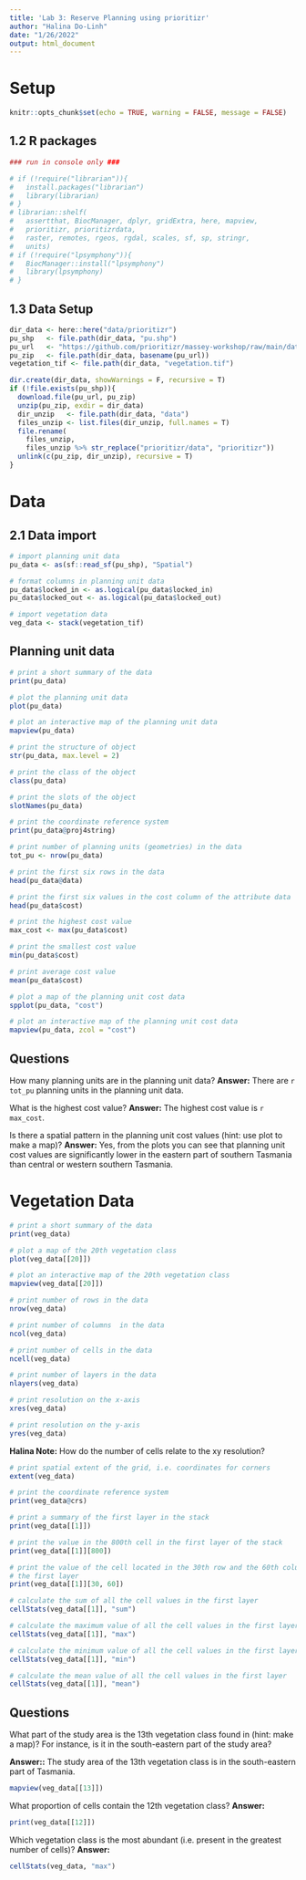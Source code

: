 ```yaml
---
title: 'Lab 3: Reserve Planning using prioritizr'
author: "Halina Do-Linh"
date: "1/26/2022"
output: html_document
---
```


# Setup

```r
knitr::opts_chunk$set(echo = TRUE, warning = FALSE, message = FALSE)
```

## 1.2 R packages

```r
### run in console only ###

# if (!require("librarian")){
#   install.packages("librarian")
#   library(librarian)
# }
# librarian::shelf(
#   assertthat, BiocManager, dplyr, gridExtra, here, mapview,
#   prioritizr, prioritizrdata,
#   raster, remotes, rgeos, rgdal, scales, sf, sp, stringr,
#   units)
# if (!require("lpsymphony")){
#   BiocManager::install("lpsymphony")
#   library(lpsymphony)
# }
```

## 1.3 Data Setup

```r
dir_data <- here::here("data/prioritizr")
pu_shp   <- file.path(dir_data, "pu.shp")
pu_url   <- "https://github.com/prioritizr/massey-workshop/raw/main/data.zip"
pu_zip   <- file.path(dir_data, basename(pu_url))
vegetation_tif <- file.path(dir_data, "vegetation.tif")

dir.create(dir_data, showWarnings = F, recursive = T)
if (!file.exists(pu_shp)){
  download.file(pu_url, pu_zip)
  unzip(pu_zip, exdir = dir_data)
  dir_unzip   <- file.path(dir_data, "data")
  files_unzip <- list.files(dir_unzip, full.names = T)
  file.rename(
    files_unzip, 
    files_unzip %>% str_replace("prioritizr/data", "prioritizr"))
  unlink(c(pu_zip, dir_unzip), recursive = T)
}
```
# Data

## 2.1 Data import

```r
# import planning unit data
pu_data <- as(sf::read_sf(pu_shp), "Spatial")

# format columns in planning unit data
pu_data$locked_in <- as.logical(pu_data$locked_in)
pu_data$locked_out <- as.logical(pu_data$locked_out)

# import vegetation data
veg_data <- stack(vegetation_tif)
```


## Planning unit data

```r
# print a short summary of the data
print(pu_data)
```


```r
# plot the planning unit data
plot(pu_data)
```

```r
# plot an interactive map of the planning unit data
mapview(pu_data)
```

```r
# print the structure of object
str(pu_data, max.level = 2)
```

```r
# print the class of the object
class(pu_data)
```


```r
# print the slots of the object
slotNames(pu_data)
```


```r
# print the coordinate reference system
print(pu_data@proj4string)
```


```r
# print number of planning units (geometries) in the data
tot_pu <- nrow(pu_data)
```


```r
# print the first six rows in the data
head(pu_data@data)
```


```r
# print the first six values in the cost column of the attribute data
head(pu_data$cost)
```


```r
# print the highest cost value
max_cost <- max(pu_data$cost)
```


```r
# print the smallest cost value
min(pu_data$cost)
```


```r
# print average cost value
mean(pu_data$cost)
```


```r
# plot a map of the planning unit cost data
spplot(pu_data, "cost")
```


```r
# plot an interactive map of the planning unit cost data
mapview(pu_data, zcol = "cost")
```


## Questions
How many planning units are in the planning unit data?
**Answer:** There are `r tot_pu` planning units in the planning unit data.

What is the highest cost value?
**Answer:** The highest cost value is `r max_cost`.

Is there a spatial pattern in the planning unit cost values (hint: use plot to make a map)? 
**Answer:** Yes, from the plots you can see that planning unit cost values are significantly lower in the eastern part of southern Tasmania than central or western southern Tasmania. 

# Vegetation Data

```r
# print a short summary of the data
print(veg_data)
```


```r
# plot a map of the 20th vegetation class
plot(veg_data[[20]])
```


```r
# plot an interactive map of the 20th vegetation class
mapview(veg_data[[20]])
```


```r
# print number of rows in the data
nrow(veg_data)
```


```r
# print number of columns  in the data
ncol(veg_data)
```


```r
# print number of cells in the data
ncell(veg_data)
```


```r
# print number of layers in the data
nlayers(veg_data)
```



```r
# print resolution on the x-axis
xres(veg_data)
```


```r
# print resolution on the y-axis
yres(veg_data)
```

**Halina Note:** How do the number of cells relate to the xy resolution? 


```r
# print spatial extent of the grid, i.e. coordinates for corners
extent(veg_data)
```

```r
# print the coordinate reference system
print(veg_data@crs)
```


```r
# print a summary of the first layer in the stack
print(veg_data[[1]])
```


```r
# print the value in the 800th cell in the first layer of the stack
print(veg_data[[1]][800])
```


```r
# print the value of the cell located in the 30th row and the 60th column of
# the first layer
print(veg_data[[1]][30, 60])
```


```r
# calculate the sum of all the cell values in the first layer
cellStats(veg_data[[1]], "sum")
```


```r
# calculate the maximum value of all the cell values in the first layer
cellStats(veg_data[[1]], "max")
```


```r
# calculate the minimum value of all the cell values in the first layer
cellStats(veg_data[[1]], "min")
```


```r
# calculate the mean value of all the cell values in the first layer
cellStats(veg_data[[1]], "mean")
```


## Questions
What part of the study area is the 13th vegetation class found in (hint: make a map)? For instance, is it in the south-eastern part of the study area?

**Answer::** The study area of the 13th vegetation class is in the south-eastern part of Tasmania.

```r
mapview(veg_data[[13]])
```


What proportion of cells contain the 12th vegetation class?
**Answer:**

```r
print(veg_data[[12]])
```

Which vegetation class is the most abundant (i.e. present in the greatest number of cells)? 
**Answer:**

```r
cellStats(veg_data, "max")
```


